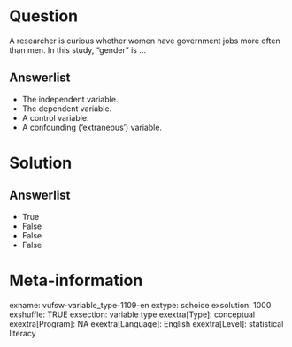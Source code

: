 Question
========
A researcher is curious whether women have government jobs more often than men. 
In this study, "gender" is ...

Answerlist
----------
* The independent variable.
* The dependent variable.
* A control variable.
* A confounding ('extraneous') variable.

Solution
========










Answerlist
----------
* True
* False
* False
* False

Meta-information
================
exname: vufsw-variable_type-1109-en
extype: schoice
exsolution: 1000
exshuffle: TRUE
exsection: variable type
exextra[Type]: conceptual
exextra[Program]: NA
exextra[Language]: English
exextra[Level]: statistical literacy
